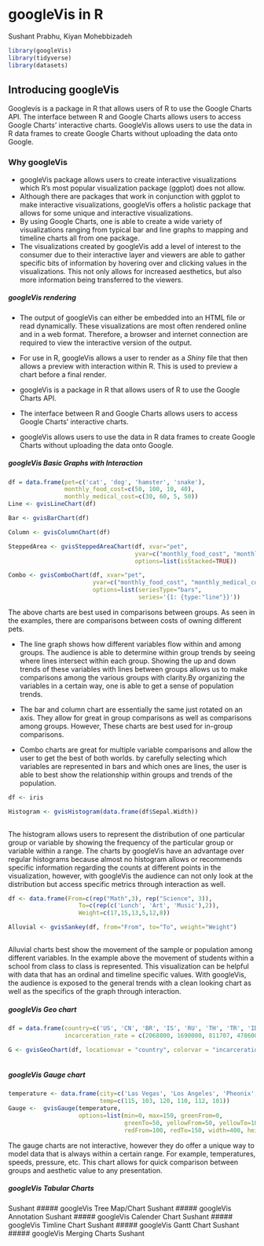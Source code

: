 # googleVis in R

Sushant Prabhu, Kiyan Mohebbizadeh

```r
library(googleVis)
library(tidyverse)
library(datasets)
```


## Introducing googleVis

Googlevis is a package in R that allows users of R to use the Google Charts API. The interface between R and Google Charts allows users to access Google Charts' interactive charts. GoogleVis allows users to use the data in R data frames to create Google Charts without uploading the data onto Google. 


### Why googleVis
- googleVis package allows users to create interactive visualizations which R's most popular visualization package (ggplot) does not allow.
- Although there are packages that work in conjunction with ggplot to make interactive visualizations, googleVis offers a holistic package that allows for some unique and interactive visualizations.
- By using Google Charts, one is able to create a wide variety of visualizations ranging from typical bar and line graphs to mapping and timeline charts all from one package. 
- The visualizations created by googleVis add a level of interest to the consumer due to their interactive layer and viewers are able to gather specific bits of information by hovering over and clicking values in the visualizations. This not only allows for increased aesthetics, but also more information being transferred to the viewers.


##### googleVis rendering

* The output of googleVis can either be embedded into an HTML file or read dynamically. These visualizations are most often rendered online and in a web format. Therefore, a browser and internet connection are required to view the interactive version of the output. 

* For use in R, googleVis allows a user to render as a *Shiny* file that then allows
a preview with interaction within R. This is used to preview a chart before a final
render.

* googleVis is a package in R that allows users of R to use the Google Charts API.

* The interface between R and Google Charts allows users to access Google Charts' interactive charts.

* googleVis allows users to use the data in R data frames to create Google Charts without uploading the data onto Google. 


##### googleVis Basic Graphs with Interaction
```r
df = data.frame(pet=c('cat', 'dog', 'hamster', 'snake'),
                monthly_food_cost=c(50, 100, 10, 40),
                monthly_medical_cost=c(30, 60, 5, 50))
Line <- gvisLineChart(df)

Bar <- gvisBarChart(df)

Column <- gvisColumnChart(df)

SteppedArea <- gvisSteppedAreaChart(df, xvar="pet", 
                                    yvar=c("monthly_food_cost", "monthly_medical_cost"),
                                    options=list(isStacked=TRUE))

Combo <- gvisComboChart(df, xvar="pet",
                        yvar=c("monthly_food_cost", "monthly_medical_cost"),
                        options=list(seriesType="bars",
                                     series='{1: {type:"line"}}'))
```

The above charts are best used in comparisons between groups. As seen in the examples, there are comparisons between costs of owning different pets.

- The line graph shows how different variables flow within and among groups. The audience is able to determine within group trends by seeing where lines intersect within each group. Showing the up and down trends of these variables with lines between groups allows us to make comparisons among the various groups with clarity.By organizing the variables in a certain way, one is able to get a sense of population trends.

- The bar and column chart are essentially the same just rotated on an axis. They allow for great in group comparisons as well as comparisons among groups. However, These charts are best used for in-group comparisons.

- Combo charts are great for multiple variable comparisons and allow the user to get the best of both worlds. by carefully selecting which variables are represented in bars and which ones are lines, the user is able to best show the relationship within groups and trends of the population.

```r
df <- iris

Histogram <- gvisHistogram(data.frame(df$Sepal.Width))
              
```

The histogram allows users to represent the distribution of one particular group or variable by showing the frequency of the particular group or variable within a range. The charts by googleVis have an advantage over regular histograms because almost no histogram allows or recommends specific information regarding the counts at different points in the visualization, however, with googleVis the audience can not only look at the distribution but access specific metrics through interaction as well.

```r
df <- data.frame(From=c(rep("Math",3), rep("Science", 3)),
                    To=c(rep(c('Lunch', 'Art', 'Music'),2)),
                    Weight=c(17,15,13,5,12,8))

Alluvial <- gvisSankey(df, from="From", to="To", weight="Weight")
              
```

Alluvial charts best show the movement of the sample or population among different variables. In the example above the movement of students within a school from class to class is represented. This visualization can be helpful with data that has an ordinal and timeline specific values. With googleVis, the audience is exposed to the general trends with a clean looking chart as well as the specifics of the graph through interaction.

##### googleVis Geo chart

```r
df = data.frame(country=c('US', 'CN', 'BR', 'IS', 'RU', 'TH', 'TR', 'ID', 'MX', 'IR' ),
                incarceration_rate = c(2068800, 1690000, 811707, 478600, 471490, 309282, 291198, 266259, 220866, 189000))

G <- gvisGeoChart(df, locationvar = "country", colorvar = "incarceration_rate")
              
```

##### googleVis Gauge chart

```r
temperature <- data.frame(city=c('Las Vegas', 'Los Angeles', 'Pheonix', 'Dallas', 'Houston', 'Miami'),
                          temp=c(115, 103, 120, 110, 112, 101))
Gauge <-  gvisGauge(temperature, 
                    options=list(min=0, max=150, greenFrom=0,
                                 greenTo=50, yellowFrom=50, yellowTo=100,
                                 redFrom=100, redTo=150, width=400, height=300))

```

The gauge charts are not interactive, however they do offer a unique way to model data that is always within a certain range. For example, temperatures, speeds, pressure, etc. This chart allows for quick comparison between groups and aesthetic value to any presentation.

##### googleVis Tabular Charts
Sushant
##### googleVis Tree Map/Chart
Sushant
##### googleVis Annotation
Sushant
##### googleVis Calender Chart
Sushant
##### googleVis Timline Chart
Sushant
##### googleVis Gantt Chart
Sushant
##### googleVis Merging Charts
Sushant
